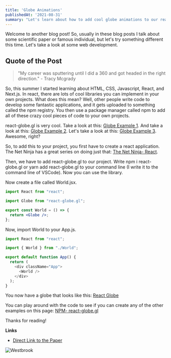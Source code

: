 ```yaml
---
title: 'Globe Animations'
publishedAt: '2021-08-31'
summary: "Let's learn about how to add cool globe animations to our react applications."
---
```


Welcome to another blog post!
So, usually in these blog posts I talk about some scientific paper or famous individual, but let's try something different this time. Let's take a look at some web development.

## Quote of the Post
> "My career was sputtering until I did a 360 and got headed in the right direction." - Tracy Mcgrady

So, this summer I started learning about HTML, CSS, Javascript, React, and Next.js. In react, there are lots of cool libraries you can implement in your own projects. What does this mean? Well, other people write code to develop some fantastic applications, and it gets uploaded to something called the npm registry. You then use a package manager called npm to add all of these crazy cool pieces of code to your own projects. 

react-globe.gl is very cool. Take a look at this: [Globe Example 1](https://vasturiano.github.io/react-globe.gl/example/random-arcs/). And take a look at this: [Globe Example 2](https://vasturiano.github.io/react-globe.gl/example/airline-routes/us-international-outbound.html). Let's take a look at this: [Globe Example 3](https://vasturiano.github.io/react-globe.gl/example/submarine-cables/index.html). Awesome, right?

So, to add this to your project, you first have to create a react application. The Net Ninja has a great series on doing just that: [The Net Ninja- React](https://youtu.be/j942wKiXFu8).

Then, we have to add react-globe.gl to our project. Write npm i react-globe.gl or yarn add react-globe.gl to your command line (I write it to the command line of VSCode). Now you can use the library.

Now create a file called World.jsx. 

```jsx:World.jsx
import React from "react";

import Globe from "react-globe.gl";

export const World = () => {
  return <Globe />;
};
```
Now, import World to your App.js. 
```javascript:App.js
import React from "react";

import { World } from "./World";

export default function App() {
  return (
    <div className="App">
      <World />
    </div>
  );
}
```
You now have a globe that looks like this: [React Globe](https://vasturiano.github.io/react-globe.gl/example/submarine-cables/index.html)

You can play around with the code to see if you can create any of the other examples on this page: [NPM- react-globe.gl](https://www.npmjs.com/package/react-globe.gl)

Thanks for reading!

**Links**
- [Direct Link to the Paper](https://doi.org/10.1016/j.tins.2021.03.003)

![Westbrook](/images/dancing.gif)
